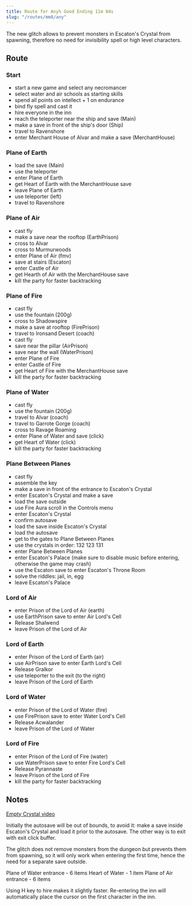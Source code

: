 ```yaml
---
title: Route for Any% Good Ending 11m 04s
slug: "/routes/mm8/any"
---
```


The new glitch allows to prevent monsters in Escaton's Crystal from spawning, therefore no need for invisibility spell or high level characters.

## Route

### Start
- start a new game and select any necromancer
- select water and air schools as starting skills
- spend all points on intellect + 1 on endurance
- bind fly spell and cast it
- hire everyone in the inn
- reach the teleporter near the ship and save (Main)
- make a save in front of the ship's door (Ship)
- travel to Ravenshore
- enter Merchant House of Alvar and make a save (MerchantHouse)

### Plane of Earth
- load the save (Main)
- use the teleporter
- enter Plane of Earth
- get Heart of Earth with the MerchantHouse save
- leave Plane of Earth
- use teleporter (left)
- travel to Ravenshore

### Plane of Air
- cast fly
- make a save near the rooftop (EarthPrison)
- cross to Alvar
- cross to Murmurwoods
- enter Plane of Air (fmv)
- save at stairs (Escaton)
- enter Castle of Air
- get Hearth of Air with the MerchantHouse save
- kill the party for faster backtracking

### Plane of Fire
- cast fly
- use the fountain (200g)
- cross to Shadowspire
- make a save at rooftop (FirePrison)
- travel to Ironsand Desert (coach)
- cast fly
- save near the pillar (AirPrison)
- save near the wall (WaterPrison)
- enter Plane of Fire
- enter Castle of Fire
- get Heart of Fire with the MerchantHouse save
- kill the party for faster backtracking

### Plane of Water
- cast fly
- use the fountain (200g)
- travel to Alvar (coach)
- travel to Garrote Gorge (coach)
- cross to Ravage Roaming
- enter Plane of Water and save (click)
- get Heart of Water (click)
- kill the party for faster backtracking

### Plane Between Planes
- cast fly
- assemble the key
- make a save in front of the entrance to Escaton's Crystal
- enter Escaton's Crystal and make a save
- load the save outside
- use Fire Aura scroll in the Controls menu
- enter Escaton's Crystal
- confirm autosave
- load the save inside Escaton's Crystal
- load the autosave
- get to the gates to Plane Between Planes
- use the crystals in order: 132 123 131
- enter Plane Between Planes
- enter Escaton's Palace (make sure to disable music before entering, otherwise the game may crash)
- use the Escaton save to enter Escaton's Throne Room
- solve the riddles: jail, in, egg
- leave Escaton's Palace

### Lord of Air
- enter Prison of the Lord of Air (earth)
- use EarthPrison save to enter Air Lord's Cell
- Release Shalwend
- leave Prison of the Lord of Air

### Lord of Earth
- enter Prison of the Lord of Earth (air)
- use AirPrison save to enter Earth Lord's Cell
- Release Gralkor
- use teleporter to the exit (to the right)
- leave Prison of the Lord of Earth

### Lord of Water
- enter Prison of the Lord of Water (fire)
- use FirePrison save to enter Water Lord's Cell
- Release Acwalander
- leave Prison of the Lord of Water

### Lord of Fire
- enter Prison of the Lord of Fire (water)
- use WaterPrison save to enter Fire Lord's Cell
- Release Pyrannaste
- leave Prison of the Lord of Fire
- kill the party for faster backtracking

## Notes
[Empty Crystal video](https://www.youtube.com/watch?v=4tMXKeSBH2I "Empty Crystal")

Initially the autosave will be out of bounds, to avoid it: make a save inside Escaton's Crystal and load it prior to the autosave. The other way is to exit with exit click buffer.

The glitch does not remove monsters from the dungeon but prevents them from spawning, so it will only work when entering the first time, hence the need for a separate save outside.

Plane of Water entrance - 6 items
Heart of Water - 1 item
Plane of Air entrance - 6 items

Using H key to hire makes it slightly faster.
Re-entering the inn will automatically place the cursor on the first character in the inn.